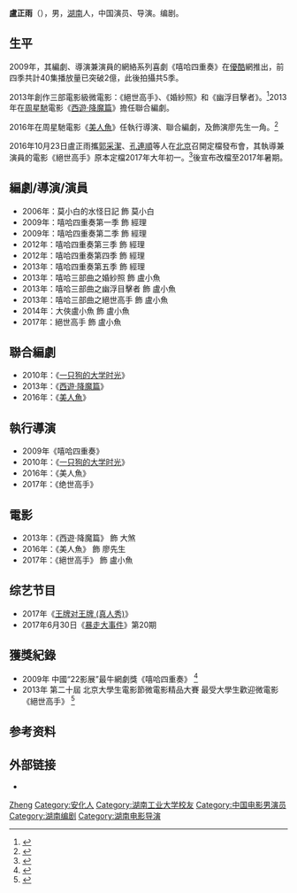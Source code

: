 {{藝人
| 姓名=盧正雨
| 類型=導演
| 圖片 =
| 圖片尺寸 =
| 圖片簡介 =
| 本名= 
| 暱稱=
| 羅馬拼音 = Lu Zhengyu
| 英文名 = 
| 國籍= {{PRC}}
| 籍貫=
| 民族 =[[汉族|汉族]]
| 出生日期= {{birth_date_and_age|1983|09|23}}
| 出生地點= {{CHN}}[[湖南省|湖南省]]
| 語言= [[汉语|汉语]]
| 教育程度= [[湖南工業大學|湖南工業大學]]畢業
| 職業= [[演員|演員]]、[[導演|導演]]、[[編劇|編劇]]
| spouse = 果曉丹<ref>{{cite news |author= |url=http://www.daguanyule.com/ziliao/1797.html |title=盧正雨個人資料 |newspaper=大觀娛樂網 |date=2016-02-12 |language=zh-hans |location= |accessdate=2017-01-10 |archive-date=2017-08-31 |archive-url=https://web.archive.org/web/20170831172122/http://www.daguanyule.com/ziliao/1797.html |dead-url=no }}</ref>
| 活躍年代= 2006年至今
| 代表作= [[絕世高手|絕世高手]]、[[嘻哈四重奏|嘻哈四重奏]]、[[西遊·降魔篇|西遊·降魔篇]]、[[美人魚_(2016年電影)|美人魚]]
| 經紀公司=
| 官方網站=
| imdb = 5533999
}}
'''盧正雨'''（{{bd|1983年|9月23日|||L}}），男，[[湖南|湖南]]人，中国演员、导演。编剧。

== 生平 ==
2009年，其編劇、導演兼演員的網絡系列喜劇《嘻哈四重奏》在[[優酷|優酷]]網推出，前四季共計40集播放量已突破2億，此後拍攝共5季。

2013年創作三部電影級微電影：《絕世高手》、《婚紗照》和《幽浮目擊者》。<ref>{{cite news |author= |url=http://ent.big5.enorth.com.cn/system/2013/08/08/011209192.shtml |title=《嘻哈四重奏》第五季來襲 |newspaper=北方網 |date=2013-08-08 |language=zh-hant |location= |accessdate=2017-01-10 |archive-date=2017-01-10 |archive-url=https://web.archive.org/web/20170110163127/http://ent.big5.enorth.com.cn/system/2013/08/08/011209192.shtml |dead-url=no }}</ref>2013年在[[周星馳|周星馳]]電影《[[西遊·降魔篇|西遊·降魔篇]]》擔任聯合編劇。

2016年在周星馳電影《[[美人魚_(2016年電影)|美人魚]]》任執行導演、聯合編劇，及飾演廖先生一角。<ref>{{cite news |author= |url=http://www.appledaily.com.tw/realtimenews/article/new/20160211/793891/ |title=鐵粉熬成《美人魚》編劇 |newspaper=蘋果日報 |date=2016-02-11 |language=zh-hant |location= |accessdate=2017-01-10 |archive-date=2017-01-10 |archive-url=https://web.archive.org/web/20170110232919/http://www.appledaily.com.tw/realtimenews/article/new/20160211/793891/ |dead-url=no }}</ref>

2016年10月23日盧正雨攜[[郭采潔|郭采潔]]、[[孔連順|孔連順]]等人在[[北京|北京]]召開定檔發布會，其執導兼演員的電影《絕世高手》原本定檔2017年大年初一。<ref>{{cite news |author= |url=https://kknews.cc/entertainment/mvkx4g.html |title=盧正雨導演新片自擔男主角 |newspaper=每日頭條 |date=2016-10-24 |language=zh-hant |location= }}{{Dead link}}</ref>後宣布改檔至2017年暑期。

== 編劇/導演/演員 ==
*2006年：莫小白的水怪日記 飾 莫小白
*2009年：嘻哈四重奏第一季 飾 經理
*2009年：嘻哈四重奏第二季 飾 經理
*2012年：嘻哈四重奏第三季 飾 經理
*2012年：嘻哈四重奏第四季 飾 經理
*2013年：嘻哈四重奏第五季 飾 經理
*2013年：嘻哈三部曲之婚紗照  飾 盧小魚
*2013年：嘻哈三部曲之幽浮目擊者 飾 盧小魚
*2013年：嘻哈三部曲之絕世高手 飾 盧小魚
*2014年：大俠盧小魚 飾 盧小魚
*2017年：絕世高手 飾 盧小魚

== 聯合編劇 ==
*2010年：《[[一只狗的大学时光|一只狗的大学时光]]》
*2013年：《[[西遊·降魔篇|西遊·降魔篇]]》
*2016年：《[[美人魚|美人魚]]》

== 執行導演 ==
*2009年《嘻哈四重奏》
*2010年：《[[一只狗的大学时光|一只狗的大学时光]]》
*2016年：《美人魚》
*2017年：《绝世高手》

== 電影 ==
*2013年：《西遊·降魔篇》 飾 大煞
*2016年：《美人魚》 飾 廖先生
*2017年：《絕世高手》 飾 盧小魚

== 综艺节目 ==
*2017年《[[王牌对王牌_(真人秀)|王牌对王牌 (真人秀)]]》
*2017年6月30日《[[暴走大事件|暴走大事件]]》第20期

==獲獎紀錄==
*2009年 中國“22影展”最牛網劇獎《嘻哈四重奏》 <ref>{{cite news |author= |url=http://news.xinhuanet.com/tech/2009-08/28/content_11959990.htm |title=原創牛人短片論壇 |newspaper=新華網 |date=2009-08-28 |language=zh-hans |location= |accessdate=2017-01-10 |archive-date=2009-08-31 |archive-url=https://web.archive.org/web/20090831110451/http://news.xinhuanet.com/tech/2009-08/28/content_11959990.htm |dead-url=no }}</ref>
*2013年 第二十屆 北京大學生電影節微電影精品大賽 最受大學生歡迎微電影《絕世高手》 <ref>{{cite news|author= |url=http://ent.big5.enorth.com.cn/system/2013/05/02/010913000.shtml |title=大學生電影節微電影大賽揭曉優酷出品獲四大獎 |newspaper=北方網 |date=2013-04-27 |language=zh-hant |location=}}</ref>

== 参考资料 ==
{{reflist}}

== 外部链接 ==
*{{sinaweibo|luzhengyu}}

{{Authority control}}
{{DEFAULTSORT:Lu}}
[[Category:盧姓|Zheng]]
[[Category:安化人|Category:安化人]]
[[Category:湖南工业大学校友|Category:湖南工业大学校友]]
[[Category:中国电影男演员|Category:中国电影男演员]]
[[Category:湖南编剧|Category:湖南编剧]]
[[Category:湖南电影导演|Category:湖南电影导演]]